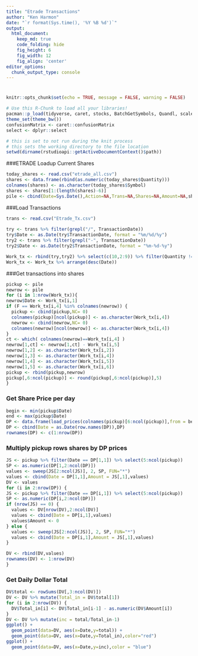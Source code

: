 ```yaml
---
title: "Etrade Transactions"
author: "Ken Harmon"
date: "`r format(Sys.time(), '%Y %B %d')`"
output:
  html_document:  
    keep_md: true
    code_folding: hide
    fig_height: 6
    fig_width: 12
    fig_align: 'center'
editor_options: 
  chunk_output_type: console
---
```


# {.tabset .tabset-fade}

```r
knitr::opts_chunk$set(echo = TRUE, message = FALSE, warning = FALSE)
```

```r
# Use this R-Chunk to load all your libraries!
pacman::p_load(tidyverse, caret, stocks, BatchGetSymbols, Quandl, scales)
theme_set(theme_bw())
confusionMatrix <- caret::confusionMatrix
select <- dplyr::select
```

```r
# this is set to not run during the knit process
# this sets the working directory to the file location
setwd(dirname(rstudioapi::getActiveDocumentContext()$path))
```

###ETRADE Loadup Current Shares
```r
today_shares <- read.csv("etrade_all.csv")
shares <- data.frame(rbind(as.numeric(today_shares$Quantity)))
colnames(shares) <- as.character(today_shares$Symbol)
shares <- shares[1:(length(shares)-6)]
pile <- cbind(Date=Sys.Date(),Action=NA,Trans=NA,Shares=NA,Amount=NA,shares)
```

###Load Transactions
```r
trans <- read.csv("Etrade_Tx.csv")
 
try <- trans %>% filter(grepl("/", TransactionDate))
try$Date <- as.Date(try$TransactionDate, format = "%m/%d/%y")
try2 <- trans %>% filter(grepl("-", TransactionDate))
try2$Date <- as.Date(try2$TransactionDate, format = "%m-%d-%y")

Work_tx <- rbind(try,try2) %>% select(c(10,2:9)) %>% filter(Quantity != 0)
Work_tx <- Work_tx %>% arrange(desc(Date))  
```

###Get transactions into shares
```r
pickup <- pile
newrow <- pile 
for (i in 1:nrow(Work_tx)){
newrow$Date <- Work_tx[i,1]
if (F == Work_tx[i,4] %in% colnames(newrow)) {
  pickup <- cbind(pickup,NC= 0)
  colnames(pickup)[ncol(pickup)] <- as.character(Work_tx[i,4])
  newrow <- cbind(newrow,NC= 0)
  colnames(newrow)[ncol(newrow)] <- as.character(Work_tx[i,4])
}
ct <- which( colnames(newrow)==Work_tx[i,4] )
newrow[1,ct] <- newrow[1,ct] - Work_tx[i,5]
newrow[1,2] <- as.character(Work_tx[i,2])
newrow[1,3] <- as.character(Work_tx[i,4])
newrow[1,4] <- as.character(Work_tx[i,5])
newrow[1,5] <- as.character(Work_tx[i,6])
pickup <- rbind(pickup,newrow)
pickup[,6:ncol(pickup)] <- round(pickup[,6:ncol(pickup)],5)
}
```

### Get Share Price per day

```r
begin <- min(pickup$Date)
end <- max(pickup$Date)
DP <- data.frame(load_prices(colnames(pickup)[6:ncol(pickup)],from = begin, to = end))
DP <- cbind(Date = as.Date(row.names(DP)),DP)
rownames(DP) <- c(1:nrow(DP))
```

### Multiply pickup rows shares by DP prices
```r
JS <- pickup %>% filter(Date == DP[1,1]) %>% select(5:ncol(pickup))
SP <- as.numeric(DP[1,2:ncol(DP)])
values <- sweep(JS[2:ncol(JS)], 2, SP, FUN="*")
values <- cbind(Date = DP[1,1],Amount = JS[,1],values)
DV <- values
for (i in 2:nrow(DP)) {
JS <- pickup %>% filter(Date == DP[i,1]) %>% select(5:ncol(pickup))
SP <- as.numeric(DP[i,2:ncol(DP)])
if (nrow(JS) == 0) {
  values <- DV[nrow(DV),2:ncol(DV)]
  values <- cbind(Date = DP[i,1],values)
  values$Amount <- 0
} else {
  values <- sweep(JS[2:ncol(JS)], 2, SP, FUN="*")
  values <- cbind(Date = DP[i,1],Amount = JS[,1],values)
}

DV <- rbind(DV,values)
rownames(DV) <- 1:nrow(DV)
}
```

### Get Daily Dollar Total
```r
DV$total <- rowSums(DV[,3:ncol(DV)])
DV <- DV %>% mutate(Total_in = DV$total[1])
for (i in 2:nrow(DV)) {
  DV$Total_in[i] <- DV$Total_in[i-1] - as.numeric(DV$Amount[i])
}
DV <- DV %>% mutate(inc = total/Total_in-1)
ggplot() + 
  geom_point(data=DV, aes(x=Date,y=total)) +
  geom_point(data=DV, aes(x=Date,y=Total_in),color="red")
ggplot() + 
  geom_point(data=DV, aes(x=Date,y=inc),color = "blue")
```

